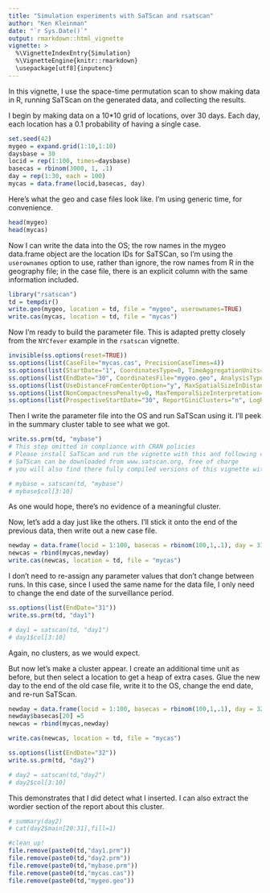 ---
title: "Simulation experiments with SaTScan and rsatscan"
author: "Ken Kleinman"
date: "`r Sys.Date()`"
output: rmarkdown::html_vignette
vignette: >
  %\VignetteIndexEntry{Simulation}
  %\VignetteEngine{knitr::rmarkdown}
  \usepackage[utf8]{inputenc}
---


In this vignette, I use the space-time permutation scan to show making data in R, running SaTScan on the generated data, and collecting the results.

I begin by making data on a 10*10 grid of locations, over 30 days.  Each day, each location has a 0.1 probability of having a single case.  
```{r}
set.seed(42)
mygeo = expand.grid(1:10,1:10)
daysbase = 30
locid = rep(1:100, times=daysbase)
basecas = rbinom(3000, 1, .1)
day = rep(1:30, each = 100)
mycas = data.frame(locid,basecas, day)
```

Here's what the geo and case files look like.  I'm using generic time, for convenience.
```{r}
head(mygeo)
head(mycas)
```

Now I can write the data into the OS; the row names in the mygeo data.frame object are the location IDs for SaTSCan, so I'm using the `userownames` option to use, rather than ignore, the row names from R in the geography file; in the case file, there is an explicit column with the same information included.
```{r}
library("rsatscan")
td = tempdir()
write.geo(mygeo, location = td, file = "mygeo", userownames=TRUE)
write.cas(mycas, location = td, file = "mycas")
```

Now I'm ready to build the parameter file.  This is adapted pretty closely from the `NYCfever` example in the `rsatscan` vignette.
```{r}
invisible(ss.options(reset=TRUE))
ss.options(list(CaseFile="mycas.cas", PrecisionCaseTimes=4))
ss.options(list(StartDate="1", CoordinatesType=0, TimeAggregationUnits=4))
ss.options(list(EndDate="30", CoordinatesFile="mygeo.geo", AnalysisType=4, ModelType=2)) 
ss.options(list(UseDistanceFromCenterOption="y", MaxSpatialSizeInDistanceFromCenter=3)) 
ss.options(list(NonCompactnessPenalty=0, MaxTemporalSizeInterpretation=1, MaxTemporalSize=7))
ss.options(list(ProspectiveStartDate="30", ReportGiniClusters="n", LogRunToHistoryFile="n"))
```

Then I write the parameter file into the OS and run SaTScan using it.  I'll peek in the summary cluster table to see what we got.
```{r}
write.ss.prm(td, "mybase")
# This step omitted in compliance with CRAN policies
# Please install SaTScan and run the vignette with this and following code uncommented
# SaTScan can be downloaded from www.satscan.org, free of charge
# you will also find there fully compiled versions of this vignette with results

# mybase = satscan(td, "mybase")
# mybase$col[3:10]
```
As one would hope, there's no evidence of a meaningful cluster.


Now, let's add a day just like the others.  I'll stick it onto the end of the previous data, then write out a new case file.
```{r}
newday = data.frame(locid = 1:100, basecas = rbinom(100,1,.1), day = 31)
newcas = rbind(mycas,newday)
write.cas(newcas, location = td, file = "mycas")
```

I don't need to re-assign any parameter values that don't change between runs.  In this case, since I used the same name for the data file, I only need to change the end date of the surveillance period.
```{r}
ss.options(list(EndDate="31"))
write.ss.prm(td, "day1")

# day1 = satscan(td, "day1")
# day1$col[3:10]
```
Again, no clusters, as we would expect.

But now let's make a cluster appear.  I create an additional time unit as before, but then select a location to get a heap of extra cases.  Glue the new day to the end of the old case file, write it to the OS, change the end date, and re-run SaTScan.
```{r}
newday = data.frame(locid = 1:100, basecas = rbinom(100,1,.1), day = 32)
newday$basecas[20] =5
newcas = rbind(mycas,newday)

write.cas(newcas, location = td, file = "mycas")

ss.options(list(EndDate="32"))
write.ss.prm(td, "day2")

# day2 = satscan(td,"day2")
# day2$col[3:10]
```
This demonstrates that I did detect what I inserted.  I can also extract the wordier section of the report about this cluster.

```{r}
# summary(day2)
# cat(day2$main[20:31],fill=1)
```

```{r, echo=FALSE, include=FALSE    }
#clean up!
file.remove(paste0(td,"day1.prm"))
file.remove(paste0(td,"day2.prm"))
file.remove(paste0(td,"mybase.prm"))
file.remove(paste0(td,"mycas.cas"))
file.remove(paste0(td,"mygeo.geo"))
```


